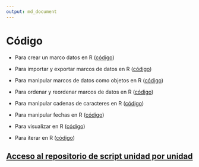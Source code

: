```yaml
---
output: md_document
---
```


# Código

-   Para crear un marco datos en R ([código](https://agusnieto77.github.io/Sem-UNComa/codigo/df "data frame"))

-   Para importar y exportar marcos de datos en R ([código](https://agusnieto77.github.io/Sem-UNComa/codigo/read_save "import export"))

-   Para manipular marcos de datos como objetos en R ([código](https://agusnieto77.github.io/Sem-UNComa/codigo/manipular "manipular"))

-   Para ordenar y reordenar marcos de datos en R ([código](https://agusnieto77.github.io/Sem-UNComa/codigo/ordenar "ordenar"))

-   Para manipular cadenas de caracteres en R ([código](https://agusnieto77.github.io/Sem-UNComa/codigo/strings "strings"))

-   Para manipular fechas en R ([código](https://agusnieto77.github.io/Sem-UNComa/codigo/fechas "fechas"))

-   Para visualizar en R ([código](https://agusnieto77.github.io/Sem-UNComa/codigo/vis "visualización"))

-   Para iterar en R ([código](https://agusnieto77.github.io/Sem-UNComa/codigo/iterar "iterar"))

## [Acceso al repositorio de script unidad por unidad](https://github.com/agusnieto77/Material-Sem-UNComa/tree/master/scripts)
